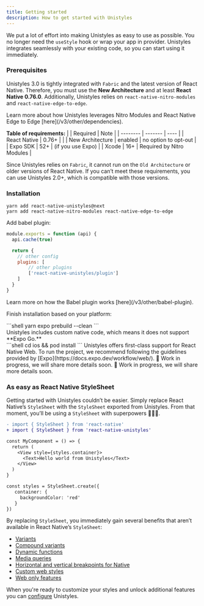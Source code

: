 ```yaml
---
title: Getting started
description: How to get started with Unistyles
---
```



We put a lot of effort into making Unistyles as easy to use as possible. You no longer need the `useStyle` hook or wrap your app in provider. Unistyles integrates seamlessly with your existing code, so you can start using it immediately.

### Prerequisites

Unistyles 3.0 is tightly integrated with `Fabric` and the latest version of React Native. Therefore, you must use the **New Architecture** and at least **React Native 0.76.0**. Additionally, Unistyles relies on `react-native-nitro-modules` and `react-native-edge-to-edge`.

<Aside>Learn more about how Unistyles leverages Nitro Modules and React Native Edge to Edge [here](/v3/other/dependencies).</Aside>

**Table of requirements:**
|  | Required | Note |
| -------- | ------- | ---- |
| React Native | 0.76+     |     |
| New Architecture    | enabled     | no option to opt-out   |
| Expo SDK    | 52+     | (if you use Expo)    |
| Xcode    | 16+     | Required by Nitro Modules    |

Since Unistyles relies on `Fabric`, it cannot run on the `Old Architecture` or older versions of React Native. If you can’t meet these requirements, you can use Unistyles 2.0+, which is compatible with those versions.

### Installation

```shell title="Install Unistyles and its dependencies"
yarn add react-native-unistyles@next
yarn add react-native-nitro-modules react-native-edge-to-edge
```

Add babel plugin:

```js title="babel.config.js"
module.exports = function (api) {
  api.cache(true)

  return {
    // other config
    plugins: [
        // other plugins
        ['react-native-unistyles/plugin']
    ]
  }
}
```
<Aside>Learn more on how the Babel plugin works [here](/v3/other/babel-plugin).</Aside>

Finish installation based on your platform:

<Tabs>
  <TabItem label="Expo">
    ```shell
    yarn expo prebuild --clean
    ```
    <Aside type="caution" title="Dev client only">
      Unistyles includes custom native code, which means it does not support **Expo Go.**
    </Aside>
  </TabItem>
  <TabItem label="React Native">
    ```shell
    cd ios && pod install
    ```
  </TabItem>
  <TabItem label="React Native Web">
    Unistyles offers first-class support for React Native Web. To run the project, we recommend following the guidelines provided by [Expo](https://docs.expo.dev/workflow/web/).
  </TabItem>
  <TabItem label="Custom Web">
      🚧 Work in progress, we will share more details soon.
    </TabItem>
  <TabItem label="SSR">
    🚧 Work in progress, we will share more details soon.
  </TabItem>
</Tabs>

### As easy as React Native StyleSheet

Getting started with Unistyles couldn’t be easier. Simply replace React Native’s `StyleSheet` with the `StyleSheet` exported from Unistyles. From that moment, you’ll be using a `StyleSheet` with superpowers 🦸🏼‍♂️.

```diff lang="tsx" title="Example.tsx"
- import { StyleSheet } from 'react-native'
+ import { StyleSheet } from 'react-native-unistyles'

const MyComponent = () => {
  return (
    <View style={styles.container}>
      <Text>Hello world from Unistyles</Text>
    </View>
  )
}

const styles = StyleSheet.create({
   container: {
     backgroundColor: 'red'
   }
})
```

By replacing `StyleSheet`, you immediately gain several benefits that aren’t available in React Native’s `StyleSheet`:

- [Variants](/v3/references/variants)
- [Compound variants](/v3/references/compound-variants)
- [Dynamic functions](/v3/references/dynamic-functions)
- [Media queries](/v3/references/media-queries)
- [Horizontal and vertical breakpoints for Native](/v3/references/breakpoints#built-in-breakpoints-landscape-and-portrait)
- [Custom web styles](/v3/references/web-styles)
- [Web only features](/v3/references/web-only)

When you're ready to customize your styles and unlock additional features you can [configure](/v3/start/configuration) Unistyles.
